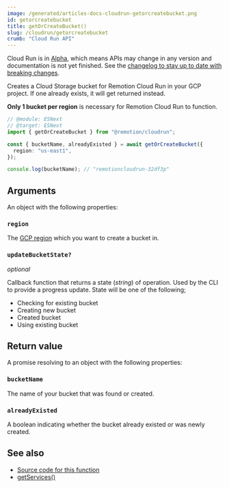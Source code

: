 ```yaml
---
image: /generated/articles-docs-cloudrun-getorcreatebucket.png
id: getorcreatebucket
title: getOrCreateBucket()
slug: /cloudrun/getorcreatebucket
crumb: "Cloud Run API"
---
```


<ExperimentalBadge>
<p>Cloud Run is in <a href="/docs/cloudrun-alpha">Alpha</a>, which means APIs may change in any version and documentation is not yet finished. See the <a href="https://remotion.dev/changelog">changelog to stay up to date with breaking changes</a>.</p>
</ExperimentalBadge>

Creates a Cloud Storage bucket for Remotion Cloud Run in your GCP project. If one already exists, it will get returned instead.

**Only 1 bucket per region** is necessary for Remotion Cloud Run to function.

```ts twoslash
// @module: ESNext
// @target: ESNext
import { getOrCreateBucket } from "@remotion/cloudrun";

const { bucketName, alreadyExisted } = await getOrCreateBucket({
  region: "us-east1",
});

console.log(bucketName); // "remotioncloudrun-32df3p"
```

## Arguments

An object with the following properties:

### `region`

The [GCP region](/docs/cloudrun/region-selection) which you want to create a bucket in.

### `updateBucketState?`

_optional_

Callback function that returns a state (_string_) of operation. Used by the CLI to provide a progress update. State will be one of the following;

- Checking for existing bucket
- Creating new bucket
- Created bucket
- Using existing bucket

## Return value

A promise resolving to an object with the following properties:

### `bucketName`

The name of your bucket that was found or created.

### `alreadyExisted`

A boolean indicating whether the bucket already existed or was newly created.

## See also

- [Source code for this function](https://github.com/remotion-dev/remotion/blob/main/packages/cloudrun/src/api/get-or-create-bucket.ts)
- [getServices()](/docs/cloudrun/getservices)
